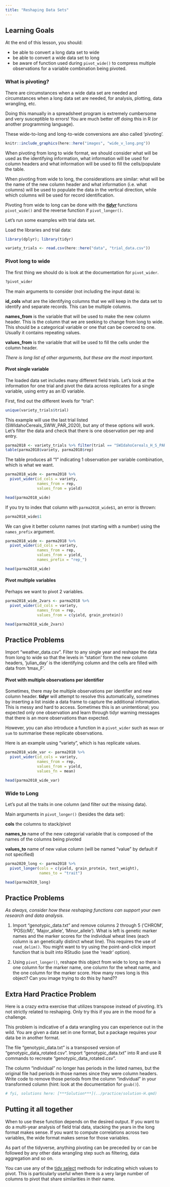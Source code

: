 ```yaml
---
title: "Reshaping Data Sets"
---
```


::: {.callout-caution collapse="false"}
## Learning Goals

At the end of this lesson, you should:

-   be able to convert a long data set to wide
-   be able to convert a wide data set to long
-   be aware of function used during `pivot_wide()` to compress multiple observations for a variable combination being pivoted.
:::

### What is pivoting?

There are circumstances when a wide data set are needed and circumstances when a long data set are needed, for analysis, plotting, data wrangling, etc.

Doing this manually in a spreadsheet program is extremely cumbersome and very susceptible to errors! You are much better off doing this in R (or another programming language).

These wide-to-long and long-to-wide conversions are also called 'pivoting'.

```r
knitr::include_graphics(here::here("images", "wide_v_long.png"))
```

When pivoting from long to wide format, we should consider what will be used as the identifying information, what information will be used for column headers and what information will be used to fill the cells/populate the table.

When pivoting from wide to long, the considerations are similar: what will be the name of the new column header and what information (i.e. what columns) will be used to populate the data in the vertical direction, while which columns will be used for record identification.

Pivoting from wide to long can be done with the [***tidyr***](https://tidyr.tidyverse.org/) functions `pivot_wide()` and the reverse function if `pivot_longer()`.

Let's run some examples with trial data set.

Load the libraries and trial data:

```r
library(dplyr); library(tidyr)

variety_trials <- read.csv(here::here("data", "trial_data.csv")) 
```

### Pivot long to wide

The first thing we should do is look at the documentation for `pivot_wider`.

```r
?pivot_wider
```

The main arguments to consider (not including the input data) is:

**id_cols** what are the identifying columns that we will keep in the data set to identify and separate records. This can be multiple columns.

**names_from** is the variable that will be used to make the new column header. This is the column that we are seeking to change from long to wide. This should be a categorical variable or one that can be coerced to one. Usually it contains repeating values.

**values_from** is the variable that will be used to fill the cells under the column header.

*There is long list of other arguments, but these are the most important.*

#### Pivot single variable

The loaded data set includes many different field trials. Let's look at the information for one trial and pivot the data across replicates for a single variable, using entry as an ID variable.

First, find out the different levels for "trial":

```r
unique(variety_trials$trial)
```

This example will use the last trial listed (SWIdahoCereals_SWW_PAR_2020), but any of these options will work. Let's filter the data and check that there is one observation per rep and entry.

```r
parma2018 <- variety_trials %>% filter(trial == "SWIdahoCereals_H_S_PAR_2018") 
table(parma2018$variety, parma2018$rep)
```

The table produces all "1" indicating 1 observation per variable combination, which is what we want.

```r
parma2018_wide <- parma2018 %>% 
  pivot_wider(id_cols = variety,
              names_from = rep,
              values_from = yield)

head(parma2018_wide)
```

If you try to index that column with `parma2018_wide$1`, an error is thrown:

```r
parma2018_wide$1
```

We can give it better column names (not starting with a number) using the `names_prefix` argument.

```r
parma2018_wide <- parma2018 %>% 
  pivot_wider(id_cols = variety,
              names_from = rep,
              values_from = yield,
              names_prefix = "rep_")

head(parma2018_wide)
```

#### Pivot multiple variables

Perhaps we want to pivot 2 variables.

```r
parma2018_wide_2vars <- parma2018 %>%
  pivot_wider(id_cols = variety,
              names_from = rep,
              values_from = c(yield, grain_protein))

head(parma2018_wide_2vars)
```

::: {.callout-question .callout collapse="true"}
## Practice Problems

Import "weather_data.csv". Filter to any single year and reshape the data from long to wide so that the levels in "station' form the new column headers, 'julian_day' is the identifying column and the cells are filled with data from 'tmax_F'. 

:::

#### Pivot with multiple observations per identifier

Sometimes, there may be multiple observations per identifier and new column header. **tidyr** will attempt to resolve this automatically, sometimes by inserting a list inside a data frame to capture the additional information. This is messy and hard to access. Sometimes this is an unintentional; you expected only one observation and learn through tidyr warning messages that there is an more observations than expected.

However, you can also introduce a function in a `pivot_wider` such as `mean` or `sum` to summarise these replicate observations.

Here is an example using "variety", which is has replicate values.

```r
parma2018_wide_var <- parma2018 %>%
  pivot_wider(id_cols = variety,
              names_from = rep, 
              values_from = yield,
              values_fn = mean)

head(parma2018_wide_var)
```

### Wide to Long

Let's put all the traits in one column (and filter out the missing data).

Main arguments in `pivot_longer()` (besides the data set):

**cols** the columns to stack/pivot

**names_to** name of the new categorial variable that is composed of the names of the columns being pivoted

**values_to** name of new value column (will be named "value" by default if not specified)

```r
parma2020_long <- parma2018 %>% 
  pivot_longer(cols = c(yield, grain_protein, test_weight),
               names_to = "trait")

head(parma2020_long)
```

::: {.callout-question .callout collapse="true"}
## Practice Problems
*As always, consider how these reshaping functions can support your own research and data analysis.*

1. Import "genotypic_data.txt" and remove columns 2 through 5 ('CHROM', 'POS(cM)', 'Major_allele', 'Minor_allele'). What is left is genetic marker names and the marker scores for the individual wheat lines (each column is an genetically distinct wheat line). This requires the use of `read_delim()`. You might want to try using the point-and-click import function that is built into RStudio (use the 'readr' option). 

1. Using `pivot_longer()`, reshape this object from wide to long so there is one column for the marker name, one column for the wheat name, and the one column for the marker score. How many rows long is this object? Can you image trying to do this by hand??

:::

::: {.callout-question .callout collapse="true"}
## Extra Hard Practice Problem

Here is a crazy extra exercise that utilizes transpose instead of pivoting. It's not strictly related to reshaping. Only try this if you are in the mood for a challenge. 

This problem is indicative of a data wrangling you can experience out in the wild. You are given a data set in one format, but a package requires your data be in another format. 

The file "genotypic_data.txt" is a transposed version of "genotypic_data_rotated.csv". Import  "genotypic_data.txt" into R and use R commands to recreate "genotypic_data_rotated.csv".

The column "individual" no longer has periods in the listed names, but the original file had periods in those names since they were column headers. Write code to remove those periods from the column "individual" in your transformed column (hint: look at the documentation for `gsub()`). 

:::

```r
# fyi, solutions here: [***Solution***](../practice/solution-H.qmd)
```

::: callout-tip
## Putting it all together

When to use these function depends on the desired output. If you want to do a multi-year analysis of field trial data, stacking the years in the long format makes sense. If you want to compute correlations across two variables, the wide format makes sense for those variables.

As part of the tidyverse, anything pivoting can be preceded by or can be followed by any other data wrangling step such as filtering, data aggregation and so on.

You can use any of the [tidy select](https://tidyselect.r-lib.org/reference/starts_with.html) methods for indicating which values to pivot. This is particularly useful when there is a very large number of columns to pivot that share similarities in their name.
:::
